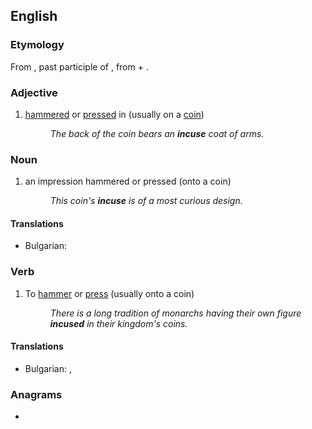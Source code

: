 ==English==

===Etymology===
From {{der|en|la|incusus}}, past participle of {{m|la|incudo|incudere}}, from {{m|la|in-}} + {{m|la|cudo|cudere}}.

===Adjective===
{{en-adj|-}}

# [[hammered]] or [[pressed]] in (usually on a [[coin]])
#: ''The back of the coin bears an '''incuse''' coat of arms.''

===Noun===
{{en-noun}}

# an impression hammered or pressed (onto a coin)
#: ''This coin's '''incuse''' is of a most curious design.''

====Translations====
{{trans-top|an impression}}
* Bulgarian: {{t+|bg|отпечатък|m}}
{{trans-mid}}

{{trans-bottom}}

===Verb===
{{en-verb}}

# {{lb|en|transitive}} To [[hammer]] or [[press]] (usually onto a coin)
#: ''There is a long tradition of monarchs having their own figure '''incused''' in their kingdom's coins.''

====Translations====
{{trans-top| To [[hammer]] or [[press]]}}
* Bulgarian: {{t|bg|щамповам}}, {{t|bg|сека (монети)}}
{{trans-mid}}

{{trans-bottom}}

===Anagrams===
* {{anagrams|en|a=ceinsu|Unices|cunies}}